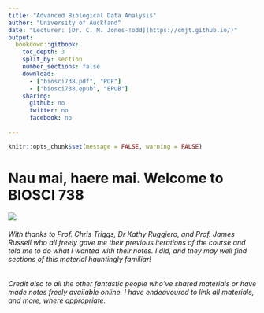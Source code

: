 ```yaml
--- 
title: "Advanced Biological Data Analysis"
author: "University of Auckland"
date: "Lecturer: [Dr. C. M. Jones-Todd](https://cmjt.github.io/)"
output: 
  bookdown::gitbook:
    toc_depth: 3
    split_by: section
    number_sections: false
    download:
      - ["biosci738.pdf", "PDF"]
      - ["biosci738.epub", "EPUB"]
    sharing:
      github: no
      twitter: no
      facebook: no
  
---
```


```r
knitr::opts_chunk$set(message = FALSE, warning = FALSE)
```

# Nau mai, haere mai. Welcome to BIOSCI 738 {-}

![](img/canvas_img.png)


###### With thanks to Prof. Chris Triggs, Dr Kathy Ruggiero, and Prof. James Russell who all freely gave me their previous iterations of the course and told me to do what I wanted with their notes. I did, and they may well find sections of this material hauntingly familiar!

###### Credit also to all the other fantastic people who've shared materials or have made notes freely available online.  I have endeavoured to link all materials, and more, where appropriate.
